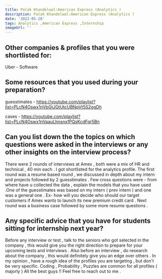 ```yaml
---
title: Palak Khandelwal:American Express (Analytics )
description: Palak Khandelwal:American Express (Analytics )
date: '2022-05-20'
tags: Analytics ,American Express ,Internship
imageUrl: ''
---
```


## Other companies & profiles that you were shortlisted for:
Uber - Software 

## Some resources that you used during your preparation?
guesstimates - https://youtube.com/playlist?list=PLcN4Oswx1nVbGtJGtUtcUBNpVt5S2ggDh

cases - https://youtube.com/playlist?list=PLcN4Oswx1nVaauLhnsnxfPQsKcdFqr5Bn



## Can you list down the the topics on which questions were asked in the interviews or any other insights on the interview process?
There were 2 rounds of  interviews at Amex , both were a mix of HR and technical , 40 min each  . I got shortlisted for the analytics profile. The first round was a resume based round , we discussed in depth about my intern  and  projects followed by 2 guesstimates  . Few cross questions were - from where have u collected the data , explain the models that you have used .One of the guesstimates was based on my intern ( prev intern ) and one was a general one . Ex- how will you decide who should our target customers if Amex wants to launch its new premium credit card . 
Next round was a business case  followed by some more resume questions .


## Any specific advice that you have for students sitting for internship next year?
Before any interview or test , talk to the seniors who got selected in the company , this would give you the right direction to prepare for your upcoming tests and interviews . Also before an interview , do research about the company , this would definitely give you an edge over others .  In my opinion , have a rough idea of the profiles you are targeting , but don't be very specific. Coding , Probability , Puzzles are common for all profiles ( majorly ) 
All the best guys !! Feel free to reach out to me .

